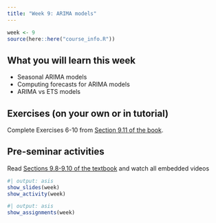```yaml
---
title: "Week 9: ARIMA models"
---
```


```r
week <- 9
source(here::here("course_info.R"))
```

## What you will learn this week

* Seasonal ARIMA models
* Computing forecasts for ARIMA models
* ARIMA vs ETS models

## Exercises (on your own or in tutorial)

Complete Exercises 6-10 from [Section 9.11 of the book](https://otexts.com/fpp3/arima-exercises.html).

## Pre-seminar activities

Read [Sections 9.8-9.10 of the textbook](https://otexts.com/fpp3/arima.html) and watch all embedded videos

```r
#| output: asis
show_slides(week)
show_activity(week)
```

```r
#| output: asis
show_assignments(week)
```
